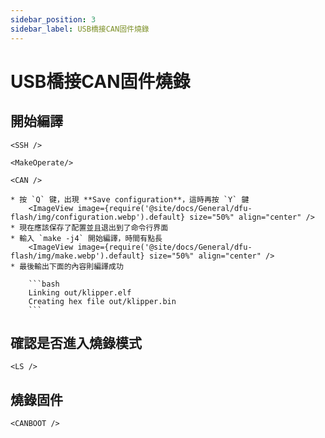```yaml
---
sidebar_position: 3
sidebar_label: USB橋接CAN固件燒錄
---
```




# USB橋接CAN固件燒錄

## 開始編譯

    <SSH />

    <MakeOperate/>

    <CAN />

    * 按 `Q` 键，出現 **Save configuration**，這時再按 `Y` 鍵
        <ImageView image={require('@site/docs/General/dfu-flash/img/configuration.webp').default} size="50%" align="center" />
    * 現在應該保存了配置並且退出到了命令行界面
    * 輸入 `make -j4` 開始編譯，時間有點長
        <ImageView image={require('@site/docs/General/dfu-flash/img/make.webp').default} size="50%" align="center" />
    * 最後輸出下面的內容則編譯成功

        ```bash
        Linking out/klipper.elf
        Creating hex file out/klipper.bin
        ```

## 確認是否進入燒錄模式


    <LS />

## 燒錄固件


    <CANBOOT />
